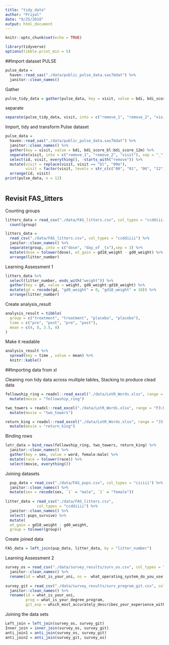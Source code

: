 ```yaml
---
title: "tidy_data"
author: "Priyal"
date: "9/25/2018"
output: html_document
---
```


```r
knitr::opts_chunk$set(echo = TRUE)

library(tidyverse)
options(tibble.print_min = 5)
```


##Import dataset PULSE 

```r
pulse_data = 
  haven::read_sas("./data/public_pulse_data.sas7bdat") %>%
  janitor::clean_names()
```

Gather

```r
pulse_tidy_data = gather(pulse_data, key = visit, value = bdi, bdi_score_bl:bdi_score_12m)
```

separate

```r
separate(pulse_tidy_data, visit, into = c("remove_1", "remove_2", "visit"), sep = "_") 
```

Import, tidy and transform Pulse dataset

```r
pulse_data = 
  haven::read_sas("./data/public_pulse_data.sas7bdat") %>%
  janitor::clean_names() %>%
  gather(key = visit, value = bdi, bdi_score_bl:bdi_score_12m) %>%
  separate(visit, into = c("remove_1", "remove_2", "visit"), sep = "_") %>%
  select(id, visit, everything(), -starts_with("remove")) %>%
  mutate(visit = replace(visit, visit == "bl", "00m"), 
         visit = factor(visit, levels = str_c(c("00", "01", "06", "12"), "m"))) %>% 
  arrange(id, visit)
print(pulse_data, n = 12)
  
```


## Revisit FAS_litters

Counting groups

```r
litters_data = read_csv("./data/FAS_litters.csv", col_types = "ccddiiii") %>% janitor::clean_names() %>%
  count(group)
```



```r
litters_data = 
  read_csv("./data/FAS_litters.csv", col_types = "ccddiiii") %>%
  janitor::clean_names() %>%
  separate(group, into = c("dose", "day_of _tx"),sep = 3) %>%
  mutate(dose = tolower(dose), wt_gain = gd18_weight - gd0_weight) %>% 
  arrange(litter_number)
```

Learning Assessment 1

```r
litters_data %>% 
  select(litter_number, ends_with("weight")) %>% 
  gather(key = gd, value = weight, gd0_weight:gd18_weight) %>% 
  mutate(gd = recode(gd, "gd0_weight" = 0, "gd18_weight" = 18)) %>% 
  arrange(litter_number)
```


Create analysis_result

```r
analysis_result = tibble(
  group = c("treatment", "treatment", "placebo", "placebo"),
  time = c("pre", "post", "pre", "post"),
  mean = c(4, 8, 3.5, 4)
)

```

Make it readable

```r
analysis_result %>%
  spread(key = time , value = mean) %>% 
  knitr::kable()
```


##Importing data from xl

Cleaning non tidy data across multiple tables, 
Stacking to produce clead data

```r
fellowship_ring = readxl::read_excel("./data/LotR_Words.xlsx", range = "B3:D6") %>%
  mutate(movie = "fellowship_ring")

two_towers = readxl::read_excel("./data/LotR_Words.xlsx", range = "F3:H6") %>%
  mutate(movie = "two_towers")

return_king = readxl::read_excel("./data/LotR_Words.xlsx", range = "J3:L6") %>%
  mutate(movie = "return_king")
```

Binding rows

```r
lotr_data = bind_rows(fellowship_ring, two_towers, return_king) %>%
  janitor::clean_names() %>%
  gather(key = sex, value = word, female:male) %>%
  mutate(race = tolower(race)) %>% 
  select(movie, everything()) 
```

Joining datasets

```r
  pup_data = read_csv("./data/FAS_pups.csv", col_types = "ciiiii") %>%
  janitor::clean_names() %>%
  mutate(sex = recode(sex, `1` = "male", `2` = "female")) 
  
litter_data = read_csv("./data/FAS_litters.csv", 
              col_types = "ccddiiii") %>%
  janitor::clean_names() %>%
  select(-pups_survive) %>%
  mutate(
  wt_gain = gd18_weight - gd0_weight,
  group = tolower(group))
```

Create joined data

```r
FAS_data = left_join(pup_data, litter_data, by = "litter_number")
```

Learning Assessment 2

```r
survey_os = read_csv("./data/survey_results/surv_os.csv", col_types = "cc") %>%
  janitor::clean_names() %>% 
  rename(id = what_is_your_uni, os =  what_operating_system_do_you_use)
  
survey_git = read_csv("./data/survey_results/surv_program_git.csv", col_types = "ccc") %>%
  janitor::clean_names() %>% 
  rename(id = what_is_your_uni, 
         prog = what_is_your_degree_program,
         git_exp = which_most_accurately_describes_your_experience_with_git)

```

Joining the data sets

```r
Left_join = left_join(survey_os, survey_git)
Inner_join = inner_join(survey_os, survey_git)
anti_join1 = anti_join(survey_os, survey_git)
anti_join2 = anti_join(survey_git, survey_os)
```



